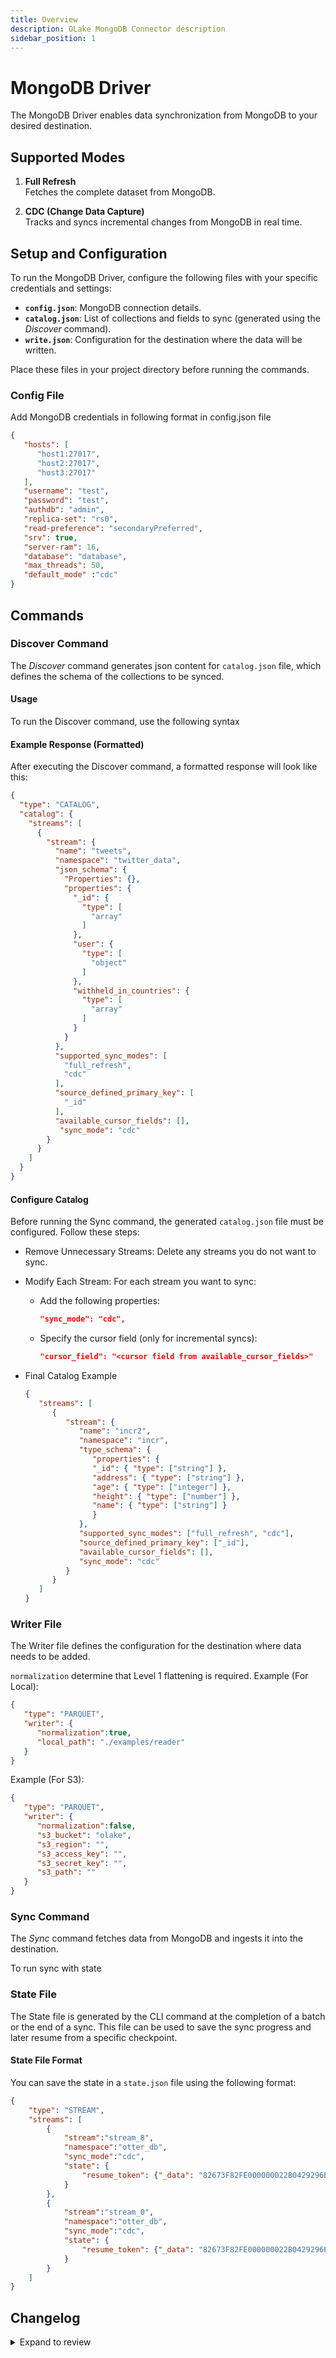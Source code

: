 ```yaml
---
title: Overview
description: OLake MongoDB Connector description
sidebar_position: 1
---
```


# MongoDB Driver

The MongoDB Driver enables data synchronization from MongoDB to your desired destination. 

<DocCardList/>

## Supported Modes

1. **Full Refresh**  
   Fetches the complete dataset from MongoDB.

2. **CDC (Change Data Capture)**  
   Tracks and syncs incremental changes from MongoDB in real time.


## Setup and Configuration

To run the MongoDB Driver, configure the following files with your specific credentials and settings:

- **`config.json`**: MongoDB connection details.  
- **`catalog.json`**: List of collections and fields to sync (generated using the *Discover* command).  
- **`write.json`**: Configuration for the destination where the data will be written.

Place these files in your project directory before running the commands.

### Config File 
Add MongoDB credentials in following format in config.json file 
   ```json
   {
      "hosts": [
         "host1:27017",
         "host2:27017",
         "host3:27017"
      ],
      "username": "test",
      "password": "test",
      "authdb": "admin",
      "replica-set": "rs0",
      "read-preference": "secondaryPreferred",
      "srv": true,
      "server-ram": 16,
      "database": "database",
      "max_threads": 50,
      "default_mode" :"cdc"
   }
```

## Commands

### Discover Command

The *Discover* command generates json content for `catalog.json` file, which defines the schema of the collections to be synced.

#### Usage
To run the Discover command, use the following syntax
   <LocalDiscover/>

#### Example Response (Formatted)
After executing the Discover command, a formatted response will look like this:
```json
{
  "type": "CATALOG",
  "catalog": {
    "streams": [
      {
        "stream": {
          "name": "tweets",
          "namespace": "twitter_data",
          "json_schema": {
            "Properties": {},
            "properties": {
              "_id": {
                "type": [
                  "array"
                ]
              },
              "user": {
                "type": [
                  "object"
                ]
              },
              "withheld_in_countries": {
                "type": [
                  "array"
                ]
              }
            }
          },
          "supported_sync_modes": [
            "full_refresh",
            "cdc"
          ],
          "source_defined_primary_key": [
            "_id"
          ],
          "available_cursor_fields": [],
           "sync_mode": "cdc"
        }
      }
    ]
  }
}
```

#### Configure Catalog
Before running the Sync command, the generated `catalog.json` file must be configured. Follow these steps:
- Remove Unnecessary Streams: Delete any streams you do not want to sync.

- Modify Each Stream: For each stream you want to sync:
   - Add the following properties:
      ```json
      "sync_mode": "cdc",
      ```
   - Specify the cursor field (only for incremental syncs):
      ```json
      "cursor_field": "<cursor field from available_cursor_fields>"
      ```
- Final Catalog Example
   ```json
   {
      "streams": [
         {
            "stream": {
               "name": "incr2",
               "namespace": "incr",
               "type_schema": {
                  "properties": {
                  "_id": { "type": ["string"] },
                  "address": { "type": ["string"] },
                  "age": { "type": ["integer"] },
                  "height": { "type": ["number"] },
                  "name": { "type": ["string"] }
                  }
               },
               "supported_sync_modes": ["full_refresh", "cdc"],
               "source_defined_primary_key": ["_id"],
               "available_cursor_fields": [],
               "sync_mode": "cdc"
            }
         }
      ]
   }
   ```




### Writer File 
The Writer file defines the configuration for the destination where data needs to be added.

`normalization` determine that Level 1 flattening is required. 
Example (For Local):
   ```json
   {
      "type": "PARQUET",
      "writer": {
         "normalization":true,
         "local_path": "./examples/reader"
      }
   }
   ```
Example (For S3):
   ```json
   {
      "type": "PARQUET",
      "writer": {
         "normalization":false,
         "s3_bucket": "olake",  
         "s3_region": "",
         "s3_access_key": "", 
         "s3_secret_key": "", 
         "s3_path": ""
      }
   }
   ```
### Sync Command

The *Sync* command fetches data from MongoDB and ingests it into the destination.

<LocalSync/>

To run sync with state 

<LocalSyncWithState/>


### State File 
The State file is generated by the CLI command at the completion of a batch or the end of a sync. This file can be used to save the sync progress and later resume from a specific checkpoint.
#### State File Format
You can save the state in a `state.json` file using the following format:
```json
{
    "type": "STREAM",
    "streams": [
        {
            "stream":"stream_8",
            "namespace":"otter_db",
            "sync_mode":"cdc",
            "state": {
                "resume_token": {"_data": "82673F82FE000000022B0429296E1404"}
            }
        },
        {
            "stream":"stream_0",
            "namespace":"otter_db",
            "sync_mode":"cdc",
            "state": {
                "resume_token": {"_data": "82673F82FE000000022B0429296E1404"}
            }
        }
    ]
}
```



## Changelog

<details>
  <summary>Expand to review</summary>

| Version     | Date       | Pull Request                                               | Subject                                                                                                                                         |
|:------------|:-----------|:-----------------------------------------------------------|:------------------------------------------------------------------------------------------------------------------------------------------------|


</details>